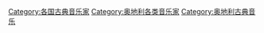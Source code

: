 [[Category:各国古典音乐家|Category:各国古典音乐家]]
[[Category:奥地利各类音乐家|Category:奥地利各类音乐家]]
[[Category:奥地利古典音乐|Category:奥地利古典音乐]]